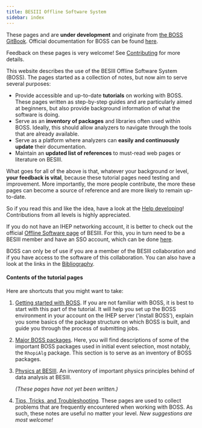 ```yaml
---
title: BESIII Offline Software System
sidebar: index
---
```


:::{.callout-warning}
These pages and are **under development** and originate from [the BOSS GitBook](https://besiii.gitbook.io/boss). Official documentation for BOSS can be found [here](https://docbes3.ihep.ac.cn/~offlinesoftware/index.php/Main_Page).
:::

:::{.callout-note}
Feedback on these pages is very welcome! See [Contributing](contribute.qmd) for more details.
:::

This website describes the use of the BESIII Offline Software System (BOSS). The pages started as a collection of notes, but now aim to serve several purposes:

- Provide accessible and up-to-date **tutorials** on working with BOSS. These pages written as step-by-step guides and are particularly aimed at beginners, but also provide background information of what the software is doing.
- Serve as an **inventory of packages** and libraries often used within BOSS. Ideally, this should allow analyzers to navigate through the tools that are already available.
- Serve as a platform where analyzers can **easily and continuously update** their documentation.
- Maintain an **updated list of references** to must-read web pages or literature on BESIII.

What goes for all of the above is that, whatever your background or level, **your feedback is vital**, because these tutorial pages need testing and improvement. More importantly, the more people contribute, the more these pages can become a source of reference and are more likely to remain up-to-date.

So if you read this and like the idea, have a look at the [Help developing](contribute.qmd)! Contributions from all levels is highly appreciated.

:::{.callout-tip}
If you do not have an IHEP networking account, it is better to check out the official [Offline Software page](http://english.ihep.cas.cn/bes/doc/2247.html) of BESIII. For this, you in turn need to be a BESIII member and have an SSO account, which can be done [here](http://afsapply.ihep.ac.cn/cchelp/en/accounts/#21-user-account-application).

BOSS can only be of use if you are a member of the BESIII collaboration and if you have access to the software of this collaboration. You can also have a look at the links in the [Bibliography](appendices/references.qmd).
:::

#### Contents of the tutorial pages

Here are shortcuts that you might want to take:

1. [Getting started with BOSS](tutorials/getting-started/index.qmd). If you are not familiar with BOSS, it is best to start with this part of the tutorial. It will help you set up the BOSS environment in your account on the IHEP server ('install BOSS'), explain you some basics of the package structure on which BOSS is built, and guide you through the process of submitting jobs.

2. [Major BOSS packages](packages/index.qmd). Here, you will find descriptions of some of the important BOSS packages used in initial event selection, most notably, the `RhopiAlg` package. This section is to serve as an inventory of BOSS packages.

3. [Physics at BESIII](physics/index.qmd). An inventory of important physics principles behind of data analysis at BESIII.

   :::{.callout-warning title="To do"}
   _(These pages have not yet been written.)_
   :::

4. [Tips, Tricks, and Troubleshooting](appendices/index.qmd). These pages are used to collect problems that are frequently encountered when working with BOSS. As such, these notes are useful no matter your level. _New suggestions are most welcome!_
